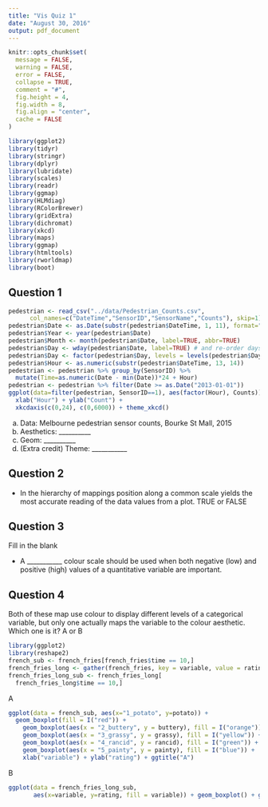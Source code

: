 ```yaml
---
title: "Vis Quiz 1"
date: "August 30, 2016"
output: pdf_document
---
```


```r
knitr::opts_chunk$set(
  message = FALSE,
  warning = FALSE,
  error = FALSE, 
  collapse = TRUE,
  comment = "#",
  fig.height = 4,
  fig.width = 8,
  fig.align = "center",
  cache = FALSE
)
```

```r
library(ggplot2)
library(tidyr)
library(stringr)
library(dplyr)
library(lubridate)
library(scales)
library(readr)
library(ggmap)
library(HLMdiag)
library(RColorBrewer)
library(gridExtra)
library(dichromat)
library(xkcd)
library(maps)
library(ggmap)
library(htmltools)
library(rworldmap)
library(boot)
```

## Question 1


```r
pedestrian <- read_csv("../data/Pedestrian_Counts.csv",
      col_names=c("DateTime","SensorID","SensorName","Counts"), skip=1)
pedestrian$Date <- as.Date(substr(pedestrian$DateTime, 1, 11), format="%d-%b-%Y")
pedestrian$Year <- year(pedestrian$Date)
pedestrian$Month <- month(pedestrian$Date, label=TRUE, abbr=TRUE)
pedestrian$Day <- wday(pedestrian$Date, label=TRUE) # and re-order days
pedestrian$Day <- factor(pedestrian$Day, levels = levels(pedestrian$Day)[c(2:7, 1)])
pedestrian$Hour <- as.numeric(substr(pedestrian$DateTime, 13, 14))
pedestrian <- pedestrian %>% group_by(SensorID) %>% 
  mutate(Time=as.numeric(Date - min(Date))*24 + Hour)
pedestrian <- pedestrian %>% filter(Date >= as.Date("2013-01-01"))
ggplot(data=filter(pedestrian, SensorID==1), aes(factor(Hour), Counts)) +   geom_boxplot() +
  xlab("Hour") + ylab("Count") + 
  xkcdaxis(c(0,24), c(0,6000)) + theme_xkcd()
```

a. Data: Melbourne pedestrian sensor counts, Bourke St Mall, 2015
b. Aesthetics: __________
c. Geom: __________
d. (Extra credit) Theme: ___________

## Question 2

- In the hierarchy of mappings position along a common scale yields the most accurate reading of the data values from a plot. TRUE or FALSE

## Question 3

Fill in the blank

- A ___________ colour scale should be used when both negative (low) and positive (high) values of a quantitative variable are important. 

## Question 4

Both of these map use colour to display different levels of a categorical variable, but only one actually maps the variable to the colour aesthetic. Which one is it? A or B

```r
library(ggplot2)
library(reshape2)
french_sub <- french_fries[french_fries$time == 10,]
french_fries_long <- gather(french_fries, key = variable, value = rating, potato:painty)
french_fries_long_sub <- french_fries_long[
  french_fries_long$time == 10,]
```

A
```r
ggplot(data = french_sub, aes(x="1_potato", y=potato)) +
  geom_boxplot(fill = I("red")) +
    geom_boxplot(aes(x = "2_buttery", y = buttery), fill = I("orange")) +
    geom_boxplot(aes(x = "3_grassy", y = grassy), fill = I("yellow")) +
    geom_boxplot(aes(x = "4_rancid", y = rancid), fill = I("green")) +
    geom_boxplot(aes(x = "5_painty", y = painty), fill = I("blue")) +
    xlab("variable") + ylab("rating") + ggtitle("A")
```

B

```r
ggplot(data = french_fries_long_sub, 
       aes(x=variable, y=rating, fill = variable)) + geom_boxplot() + ggtitle("B")
```

